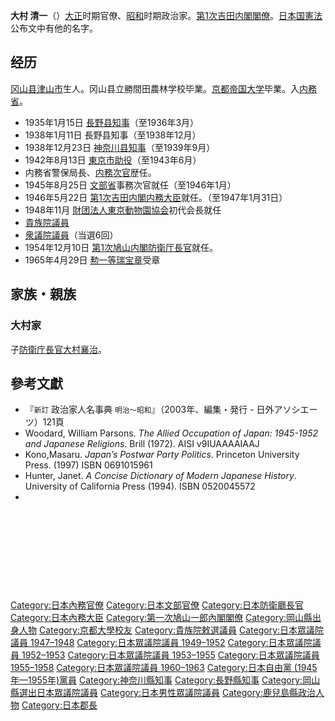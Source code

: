 {{Infobox Officeholder
| name = 大村 清一
| original_name =
| image = 
| imagesize = 250px
| caption=
| country = 
| order = 
| office = {{JPN}}第2任[[防衛廳長官|防衛廳長官]]
| term_start = 1954年12月10日
| term_end = 1955年3月19日
| primeminister = [[鳩山一郎|鳩山一郎]]
| predecessor = {{link-ja|木村篤太郎|木村篤太郎}}
| successor = {{link-ja|杉原荒太|杉原荒太}}
| office1 = {{EOJ}}第71任[[内務大臣_(日本)|内務大臣]]
| term_start1 = 1946年5月22日
| term_end1 = 1947年5月24日
| primeminister1 = [[吉田茂|吉田茂]]
| predecessor1 = {{link-ja|三土忠造|三土忠造}}
| successor1 = {{link-ja|植原悦二郎|植原悦二郎}}
| office2      = {{JPN}}[[眾議院_(日本)|眾議院]]議員
| term_start2   = 1960年11月21日
| term_end2      = 1963年10月23日
|predecessor2   =
|successor2    =
|constituency2 = {{link-ja|岡山縣第1區 (中選舉區)|岡山県第1区 (中選挙区)|岡山縣第1區}}
| term_start3   = 1947年4月25日
| term_end3      =1958年4月25日
|predecessor3   =新設選區
|successor3    =
|constituency3 = {{link-ja|岡山縣第1區 (中選舉區)|岡山県第1区 (中選挙区)|岡山縣第1區}}
| office4      = {{EOJ}}[[貴族院_(日本)|貴族院]]議員
| term_start4   = 1946年
| term_end4      = 1947年1月
|predecessor4   =
|successor4    =
|constituency4 = 敕選議員
| office5 = {{flagicon|Kanagawa}}第20任官選[[神奈川縣知事|神奈川縣知事]]
| term_start5 = 1938年12月23日
| term_end5 = 1939年9月4日
| predecessor5 = {{link-ja|半井清|半井清}}
| successor5 = {{link-ja|飯沼一省|飯沼一省}}
| office6 = {{flagicon|Nagano}}第22、24任官選[[長野縣知事|長野縣知事]]
| term_start6 = 1938年1月11日
| term_end6 = 1938年12月23日
| predecessor6 = {{link-ja|近藤駿介|近藤駿介}}
| successor6 = {{link-ja|富田健治|富田健治}}
| term_start7 = 1935年1月15日
| term_end7 = 1936年3月13日
| predecessor7 = {{link-ja|岡田周造|岡田周造}}
| successor7 = {{link-ja|近藤駿介|近藤駿介}}
|office8     =[[鹿兒島縣|鹿兒島縣]][[揖宿郡|揖宿郡]]郡長
|term_start8  = 1919年
|term_end8   = 1921年
|predecessor8 = 柳田武輔
|successor8  =酒勾弥左衛門
| birth_date = {{birth date|1892|5|4}}
| birth_place = {{EOJ}}[[岡山縣|岡山縣]]（現[[津山市|津山市]]）
| death_date = {{death date and age|1968|5|24|1892|5|4}}
| death_place = 
| religion=[[佛教|佛教]][[日蓮宗|日蓮宗]]
| spouse = 大村安子
| parents=
| children={{link-ja|大村襄治|大村襄治}}（長子）
| relatives={{link-ja|本多静六|本多静六}}（岳父）
| occupation = 
| party = [[自由民主党_(日本)|自由民主党]]
| signature = 
| alma_mater=[[京都帝国大学|京都帝国大学]]法科大学德法科
}}
'''大村 清一'''（{{bd|1892年|5月4日|1968年|5月24日|Oomura Seiichi}}）[[大正|大正]]时期官僚、[[昭和|昭和]]时期政治家。[[第1次吉田内閣|第1次吉田内閣]][[閣僚|閣僚]]。[[日本国憲法|日本国憲法]]公布文中有他的名字。

== 经历 ==
[[冈山县|冈山县]][[津山市|津山市]]生人。冈山县立勝間田農林学校毕業。[[京都帝国大学|京都帝国大学]]毕業。入[[内務省_(日本)|内務省]]。

*1935年1月15日 [[長野县知事|長野县知事]]（至1936年3月）
*1938年1月11日 長野县知事（至1938年12月）
*1938年12月23日 [[神奈川县知事|神奈川县知事]]（至1939年9月）
*1942年8月13日 [[東京市|東京市]][[助役|助役]]（至1943年6月）
*内務省警保局長、[[内務次官|内務次官]]歴任。
*1945年8月25日 [[文部省|文部省]]事務次官就任（至1946年1月）
*1946年5月22日 [[第1次吉田内閣|第1次吉田内閣]][[内務大臣|内務大臣]]就任。（至1947年1月31日） 
*1948年11月 [[財团法人|財团法人]][[東京動物園協会|東京動物園協会]]初代会長就任
*[[貴族院議員|貴族院議員]]
*[[衆議院議員|衆議院議員]]（当選6回）
*1954年12月10日 [[第1次鳩山内閣|第1次鳩山内閣]][[防衛厅長官|防衛厅長官]]就任。
*1965年4月29日 [[勲一等瑞宝章|勲一等瑞宝章]]受章

== 家族・親族 ==
=== 大村家 ===
子[[防衛庁長官|防衛庁長官]][[大村襄治|大村襄治]]。

==參考文獻==
{{refbegin}}
* 『<small>新訂</small> 政治家人名事典 <small>明治～昭和</small>』（2003年、編集・発行 - 日外アソシエーツ）121頁
* Woodard, William Parsons. '' The Allied Occupation of Japan: 1945-1952 and Japanese Religions''. Brill (1972). AISI v9IUAAAAIAAJ
*Kono,Masaru. '' Japan’s Postwar Party Politics''. Princeton University Press. (1997) ISBN 0691015961
*Hunter, Janet. '' A Concise Dictionary of Modern Japanese History ''. University of California Press (1994). ISBN 0520045572
*{{cite book | last = Watt | first = Lori | authorlink = | coauthors = | year = 2010 | chapter =  | title = When Empire Comes Home: Repatriation and Reintegration in Postwar Japan | publisher = Harvard University Press | location = | id = ISBN 0674055985 }}
{{refend}}

{{start box}}
{{s-off}}
  {{Succession box
    | title  = {{flagicon|JPN}} [[防衛大臣|防衛厅長官]]
    | years  = 第2代：1954 - 1955
    | before = [[木村篤太郎|木村篤太郎]]
    | after  = [[杉原荒太|杉原荒太]]
  }}
  {{Succession box
    | title  = {{flagicon|JPN}} [[内務大臣_(日本)|内務大臣]]
    | years  = 第71代：1946 - 1947
    | before = [[三土忠造|三土忠造]]
    | after  = [[植原悦二郎|植原悦二郎]]
  }}
  {{Succession box
    | title  = {{flagicon|JPN}} [[事務次官等一覧#文部事務次官（文部次官）|文部事務次官]]
    | years  = 第32代：1945 - 1946
    | before = [[河原春作|河原春作]]
    | after  = [[山崎匡輔|山崎匡輔]]
  }}
  {{Succession box
    | title  = [[file:Shadow_picture_of_Kanagawa_prefecture.png|25px]] [[神奈川県#歴代知事|神奈川県知事]]
    | years  = 官選第20代：1938 - 1939
    | before = [[半井清|半井清]]
    | after  = [[飯沼一省|飯沼一省]]
  }}
  {{Succession box
    | title  = [[file:Shadow_picture_of_Nagano_prefecture.png|25px]] [[長野県#知事|長野県知事]] 
    | years  = 官選第22代：1935 - 1936<br />官選第24代：1938
    | before = [[岡田周造|岡田周造]]<br />[[近藤駿介|近藤駿介]]
    | after  = [[近藤駿介|近藤駿介]]<br />[[富田健治|富田健治]]
  }}
{{s-par}}
  {{Succession box
    | title  = {{flagicon|JPN}} [[議院運営委員会#歴代の議院運営委員長|衆議院議院運営委員長]]
    | years  = 第4代：1949 - 1950
    | before = [[山口喜久一郎|山口喜久一郎]]
    | after  = [[小沢佐重喜|小沢佐重喜]]
  }}
{{s-ppo}}
  {{Succession box
    | title  = [[日本自由黨_(1945年)|日本自由黨]]政務調査会長
    | years  = 第5代
    | before = [[芦田均|芦田均]]
    | after  = [[増田甲子七|増田甲子七]]
  }}
{{end box}}

{{防衛大臣}}
{{内務大臣}}
{{第一次鳩山一郎內閣}}
{{長野縣知事|1935年-1936年,1938年-1939年}}
{{神奈川縣知事|1938年-1939年}}

{{DEFAULTSORT:Oomura Seiichi}}
[[Category:日本內務官僚|Category:日本內務官僚]]
[[Category:日本文部官僚|Category:日本文部官僚]]
[[Category:日本防衛廳長官|Category:日本防衛廳長官]]
[[Category:日本內務大臣|Category:日本內務大臣]]
[[Category:第一次鳩山一郎內閣閣僚|Category:第一次鳩山一郎內閣閣僚]]
[[Category:岡山縣出身人物|Category:岡山縣出身人物]]
[[Category:京都大學校友|Category:京都大學校友]]
[[Category:貴族院敕選議員|Category:貴族院敕選議員]]
[[Category:日本眾議院議員_1947–1948|Category:日本眾議院議員 1947–1948]]
[[Category:日本眾議院議員_1949–1952|Category:日本眾議院議員 1949–1952]]
[[Category:日本眾議院議員_1952–1953|Category:日本眾議院議員 1952–1953]]
[[Category:日本眾議院議員_1953–1955|Category:日本眾議院議員 1953–1955]]
[[Category:日本眾議院議員_1955–1958|Category:日本眾議院議員 1955–1958]]
[[Category:日本眾議院議員_1960–1963|Category:日本眾議院議員 1960–1963]]
[[Category:日本自由黨_(1945年—1955年)黨員|Category:日本自由黨 (1945年—1955年)黨員]]
[[Category:神奈川縣知事|Category:神奈川縣知事]]
[[Category:長野縣知事|Category:長野縣知事]]
[[Category:岡山縣選出日本眾議院議員|Category:岡山縣選出日本眾議院議員]]
[[Category:日本男性眾議院議員|Category:日本男性眾議院議員]]
[[Category:鹿兒島縣政治人物|Category:鹿兒島縣政治人物]]
[[Category:日本郡長|Category:日本郡長]]